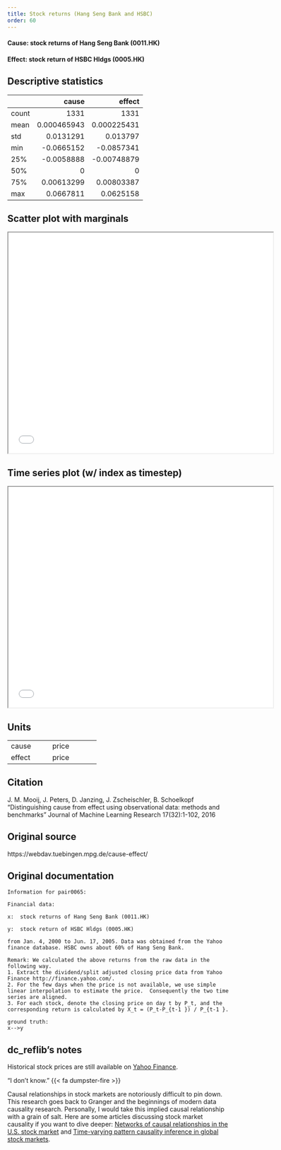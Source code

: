 ```yaml
---
title: Stock returns (Hang Seng Bank and HSBC)
order: 60
---
```


#### **Cause**: stock returns of Hang Seng Bank (0011.HK)
#### **Effect**: stock return of HSBC Hldgs (0005.HK)

## Descriptive statistics
|       |          cause |         effect |
|:------|---------------:|---------------:|
| count | 1331           | 1331           |
| mean  |    0.000465943 |    0.000225431 |
| std   |    0.0131291   |    0.013797    |
| min   |   -0.0665152   |   -0.0857341   |
| 25%   |   -0.0058888   |   -0.00748879  |
| 50%   |    0           |    0           |
| 75%   |    0.00613299  |    0.00803387  |
| max   |    0.0667811   |    0.0625158   |

## Scatter plot with marginals

```{=html}
<iframe width=600 height=500 src="plots/scatter_0065.html"></iframe>
```

## Time series plot (w/ index as timestep)

```{=html}
<iframe width=600 height=500 src="plots/series_0065.html"></iframe>
```

## Units
+----------+-----------------+
| cause    | price           |
+----------+-----------------+
| effect   | price           |
+----------+-----------------+


## Citation
J. M. Mooij, J. Peters, D. Janzing, J. Zscheischler, B. Schoelkopf
"Distinguishing cause from effect using observational data: methods and benchmarks"
Journal of Machine Learning Research 17(32):1-102, 2016

## Original source
https://webdav.tuebingen.mpg.de/cause-effect/

## Original documentation
```
Information for pair0065:

Financial data:

x:	stock returns of Hang Seng Bank (0011.HK) 

y:	stock return of HSBC Hldgs (0005.HK) 

from Jan. 4, 2000 to Jun. 17, 2005. Data was obtained from the Yahoo finance database. HSBC owns about 60% of Hang Seng Bank.

Remark: We calculated the above returns from the raw data in the following way.
1. Extract the dividend/split adjusted closing price data from Yahoo Finance http://finance.yahoo.com/.
2. For the few days when the price is not available, we use simple linear interpolation to estimate the price.  Consequently the two time series are aligned.
3. For each stock, denote the closing price on day t by P_t, and the corresponding return is calculated by X_t = (P_t-P_{t-1 }) / P_{t-1 }.

ground truth:
x-->y
```

## dc_reflib's notes
Historical stock prices are still available on [Yahoo Finance](https://finance.yahoo.com/quote/HSBC?p=HSBC&.tsrc=fin-srch).

::: {.callout-note title="Operational Causality"}
"I don't know." {{< fa dumpster-fire >}} 

Causal relationships in stock markets are notoriously difficult to pin down. This research goes back to Granger and the beginnings of modern data causality research. Personally, I would take this implied causal relationship with a grain of salt. Here are some articles discussing stock market causality if you want to dive deeper: [Networks of causal relationships in the U.S. stock market](https://www.degruyter.com/document/doi/10.1515/demo-2022-0110/html?lang=en) and [Time-varying pattern causality inference in global stock markets](https://www.sciencedirect.com/science/article/abs/pii/S1057521921001423).
:::